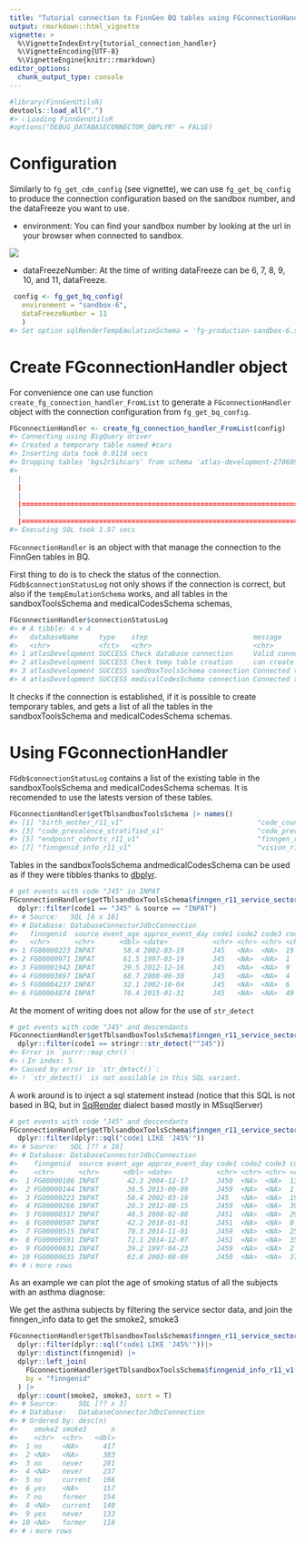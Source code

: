 ```yaml
---
title: "Tutorial connection to FinnGen BQ tables using FGconnectionHandler"
output: rmarkdown::html_vignette
vignette: >
  %\VignetteIndexEntry{tutorial_connection_handler}
  %\VignetteEncoding{UTF-8}
  %\VignetteEngine{knitr::rmarkdown}
editor_options: 
  chunk_output_type: console
---
```





```r
#library(FinnGenUtilsR)
devtools::load_all(".")
#> ℹ Loading FinnGenUtilsR
#options("DEBUG_DATABASECONNECTOR_DBPLYR" = FALSE)
```

# Configuration 

Similarly to `fg_get_cdm_config` (see vignette), we can use `fg_get_bq_config` to produce the connection configuration based on the sandbox number, and the dataFreeze you want to use.


- environment: You can find your sandbox number by looking at the url in your browser when connected to sandbox.

![](pic/sandbox_number.png)

- dataFreezeNumber: At the time of writing dataFreeze can be 6, 7, 8, 9, 10, and 11, dataFreeze.



```r
 config <- fg_get_bq_config(
   environment = "sandbox-6",
   dataFreezeNumber = 11
   )
#> Set option sqlRenderTempEmulationSchema = 'fg-production-sandbox-6.sandbox'
```




# Create FGconnectionHandler object 

For convenience one can use function `create_fg_connection_handler_FromList` to generate a `FGconnectionHandler` object with the connection configuration from `fg_get_bq_config`. 


```r
FGconnectionHandler <- create_fg_connection_handler_FromList(config)
#> Connecting using BigQuery driver
#> Created a temporary table named #cars
#> Inserting data took 0.0118 secs
#> Dropping tables 'bgs2r5ihcars' from schema 'atlas-development-270609.sandbox'.
#>   |                                                                                                                                                        |                                                                                                                                                |   0%  |                                                                                                                                                        |========================================================================                                                                        |  50%  |                                                                                                                                                        |================================================================================================================================================| 100%
#> Executing SQL took 1.97 secs
```

`FGconnectionHandler` is an object with that manage the connection to the FinnGen tables in BQ. 

First thing to do is to check the status of the connection. 
`FGdb$connectionStatusLog` not only shows if the connection is correct, but also if the `tempEmulationSchema` works, and all tables in the sandboxToolsSchema and   medicalCodesSchema schemas, 


```r
FGconnectionHandler$connectionStatusLog
#> # A tibble: 4 × 4
#>   databaseName     type    step                          message                                                                                          
#>   <chr>            <fct>   <chr>                         <chr>                                                                                            
#> 1 atlasDevelopment SUCCESS Check database connection     Valid connection                                                                                 
#> 2 atlasDevelopment SUCCESS Check temp table creation     can create temp tables                                                                           
#> 3 atlasDevelopment SUCCESS sandboxToolsSchema connection Connected to tables: birth_mother_r11_v1, code_counts_r11_v1, code_prevalence_stratified_v1, cod…
#> 4 atlasDevelopment SUCCESS medicalCodesSchema connection Connected to tables: fg_codes_info_v1, fg_codes_info_v2, fg_codes_info_v3, fg_codes_info_v4, fg_…
```

It checks if the connection is established, if it is possible to create temporary tables, and gets a list of all the tables in the  sandboxToolsSchema and   medicalCodesSchema schemas. 


# Using FGconnectionHandler

`FGdb$connectionStatusLog` contains a list of the existing table in the sandboxToolsSchema and   medicalCodesSchema schemas. 
It is recomended to use the latests version of these tables. 


```r
FGconnectionHandler$getTblsandboxToolsSchema |> names()
#> [1] "birth_mother_r11_v1"                                 "code_counts_r11_v1"                                 
#> [3] "code_prevalence_stratified_v1"                       "code_prevalence_stratified_v2"                      
#> [5] "endpoint_cohorts_r11_v1"                             "finngen_r11_service_sector_detailed_longitudinal_v1"
#> [7] "finngenid_info_r11_v1"                               "vision_r11_v1"
```

Tables in the sandboxToolsSchema andmedicalCodesSchema can be used as if they were tibbles thanks to  [dbplyr](https://dbplyr.tidyverse.org/). 


```r
# get events with code "J45" in INPAT
FGconnectionHandler$getTblsandboxToolsSchema$finngen_r11_service_sector_detailed_longitudinal_v1() |> 
  dplyr::filter(code1 == "J45" & source == "INPAT")
#> # Source:   SQL [6 x 16]
#> # Database: DatabaseConnectorJdbcConnection
#>   finngenid  source event_age approx_event_day code1 code2 code3 code4 code5 code6 code7 code8 code9 icdver category index  
#>   <chr>      <chr>      <dbl> <date>           <chr> <chr> <chr> <chr> <chr> <chr> <chr> <chr> <chr> <chr>  <chr>    <chr>  
#> 1 FG00000223 INPAT       58.4 2002-03-19       J45   <NA>  <NA>  19    1     40I   <NA>  <NA>  <NA>  10     1        4059   
#> 2 FG00000971 INPAT       61.5 1997-03-19       J45   <NA>  <NA>  1     1     10R   <NA>  <NA>  <NA>  10     1        367218 
#> 3 FG00001942 INPAT       29.5 2012-12-16       J45   <NA>  <NA>  9     1     15    <NA>  <NA>  <NA>  10     1        696336 
#> 4 FG00003697 INPAT       68.7 2008-06-30       J45   <NA>  <NA>  4     1     99K   <NA>  <NA>  <NA>  10     1        1382623
#> 5 FG00004237 INPAT       32.1 2002-10-04       J45   <NA>  <NA>  6     1     10    <NA>  <NA>  <NA>  10     1        1757751
#> 6 FG00004874 INPAT       70.4 2015-01-31       J45   <NA>  <NA>  49    1     65    <NA>  <NA>  <NA>  10     1        1757585
```

At the moment of writing does not allow for the use of `str_detect`


```r
# get events with code "J45" and descendants
FGconnectionHandler$getTblsandboxToolsSchema$finngen_r11_service_sector_detailed_longitudinal_v1() |> 
  dplyr::filter(code1 == stringr::str_detect("^J45"))
#> Error in `purrr::map_chr()`:
#> ℹ In index: 5.
#> Caused by error in `str_detect()`:
#> ! `str_detect()` is not available in this SQL variant.
```

A work around is to inject a sql statement instead (notice that this SQL is not based in BQ, but in [SqlRender](https://ohdsi.github.io/SqlRender/) dialect based mostly in MSsqlServer)


```r
# get events with code "J45" and descendants
FGconnectionHandler$getTblsandboxToolsSchema$finngen_r11_service_sector_detailed_longitudinal_v1() |> 
  dplyr::filter(dplyr::sql("code1 LIKE 'J45%'"))
#> # Source:   SQL [?? x 16]
#> # Database: DatabaseConnectorJdbcConnection
#>    finngenid  source event_age approx_event_day code1 code2 code3 code4 code5 code6 code7 code8 code9 icdver category index
#>    <chr>      <chr>      <dbl> <date>           <chr> <chr> <chr> <chr> <chr> <chr> <chr> <chr> <chr> <chr>  <chr>    <chr>
#>  1 FG00000106 INPAT       42.3 2004-12-17       J450  <NA>  <NA>  13    6     96    <NA>  <NA>  <NA>  10     1        3589 
#>  2 FG00000144 INPAT       36.5 2013-09-09       J459  <NA>  <NA>  1     1     10I   <NA>  <NA>  <NA>  10     1        2655 
#>  3 FG00000223 INPAT       58.4 2002-03-19       J45   <NA>  <NA>  19    1     40I   <NA>  <NA>  <NA>  10     1        4059 
#>  4 FG00000266 INPAT       20.3 2012-08-15       J459  <NA>  <NA>  39    1     20V   <NA>  <NA>  <NA>  10     1        4499 
#>  5 FG00000317 INPAT       48.5 2008-02-08       J451  <NA>  <NA>  29    1     25    <NA>  <NA>  <NA>  10     2        4118 
#>  6 FG00000507 INPAT       42.2 2018-01-01       J451  <NA>  <NA>  0     1     25    <NA>  <NA>  <NA>  10     1        4114 
#>  7 FG00000515 INPAT       70.3 2014-11-01       J459  <NA>  <NA>  25    1     78    <NA>  <NA>  <NA>  10     1        3975 
#>  8 FG00000591 INPAT       72.1 2014-12-07       J451  <NA>  <NA>  35    1     25    <NA>  <NA>  <NA>  10     1        2923 
#>  9 FG00000631 INPAT       39.2 1997-04-23       J459  <NA>  <NA>  2     1     30Q   <NA>  <NA>  <NA>  10     1        661  
#> 10 FG00000635 INPAT       62.8 2003-08-09       J450  <NA>  <NA>  37    1     20V   <NA>  <NA>  <NA>  10     1        2763 
#> # ℹ more rows
```

As an example we can plot the age of smoking status of all the subjects with an asthma diagnose: 

We get the asthma subjects by filtering the service sector data, and join the finngen_info data to get the smoke2, smoke3


```r
FGconnectionHandler$getTblsandboxToolsSchema$finngen_r11_service_sector_detailed_longitudinal_v1() |> 
  dplyr::filter(dplyr::sql("code1 LIKE 'J45%'"))|> 
  dplyr::distinct(finngenid) |> 
  dplyr::left_join(
    FGconnectionHandler$getTblsandboxToolsSchema$finngenid_info_r11_v1(), 
    by = "finngenid"
  ) |> 
  dplyr::count(smoke2, smoke3, sort = T)
#> # Source:     SQL [?? x 3]
#> # Database:   DatabaseConnectorJdbcConnection
#> # Ordered by: desc(n)
#>    smoke2 smoke3      n
#>    <chr>  <chr>   <dbl>
#>  1 no     <NA>      417
#>  2 <NA>   <NA>      383
#>  3 no     never     281
#>  4 <NA>   never     237
#>  5 no     current   166
#>  6 yes    <NA>      157
#>  7 no     former    154
#>  8 <NA>   current   140
#>  9 yes    never     133
#> 10 <NA>   former    118
#> # ℹ more rows
```


































